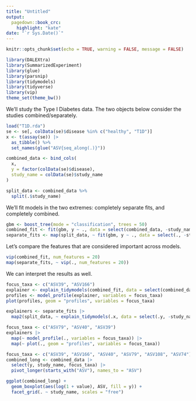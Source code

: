 ```yaml
---
title: "Untitled"
output: 
  pagedown::book_crc:
    highlight: "kate"
date: "`r Sys.Date()`"
---
```


```r
knitr::opts_chunk$set(echo = TRUE, warning = FALSE, message = FALSE)
```

```r
library(DALEXtra)
library(SummarizedExperiment)
library(glue)
library(parsnip)
library(tidymodels)
library(tidyverse)
library(vip)
theme_set(theme_bw())
```

We'll study the Type I Diabetes data. The two objects below consider the studies
combined/separately.

```r
load("T1D.rda")
se <- se[, colData(se)$disease %in% c("healthy", "T1D")]
x <- t(assay(se)) |>
  as_tibble() %>%
  set_names(glue("ASV{seq_along(.)}"))

combined_data <- bind_cols(
  x,
  y = factor(colData(se)$disease),
  study_name = colData(se)$study_name
)

split_data <- combined_data %>%
  split(.$study_name)
```

We'll fit models in the two extremes: completely separate fits, and completely
combined.

```r
gbm <- boost_tree(mode = "classification", trees = 50)
combined_fit <- fit(gbm, y ~ ., data = select(combined_data, -study_name))
separate_fits <- map(split_data, ~ fit(gbm, y ~ ., data = select(., -study_name)))
```

Let's compare the features that are considered important across models.

```r
vip(combined_fit, num_features = 20)
map(separate_fits, ~ vip(., num_features = 20))
```

We can interpret the results as well.

```r
focus_taxa <- c("ASV39", "ASV166")
explainer <- explain_tidymodels(combined_fit, data = select(combined_data, -study_name:-y), y = combined_data$y)
profiles <- model_profile(explainer, variables = focus_taxa)
plot(profiles, geom = "profiles", variables = focus_taxa)
```

```r
explainers <- separate_fits |>
  map2(split_data, ~ explain_tidymodels(.x, data = select(.y, -study_name:-y), y = .x$y))

focus_taxa <- c("ASV79", "ASV40", "ASV39")
explainers |>
  map(~ model_profile(., variables = focus_taxa)) |>
  map(~ plot(., geom = "profiles", variables = focus_taxa))
```

```r
focus_taxa <- c("ASV39", "ASV166", "ASV40", "ASV79", "ASV108", "ASV74")
combined_long <- combined_data |>
  select(y, study_name, focus_taxa) |>
  pivot_longer(starts_with("ASV"), names_to = "ASV")

ggplot(combined_long) +
  geom_boxplot(aes(log(1 + value), ASV, fill = y)) +
  facet_grid(. ~ study_name, scales = "free")
```
